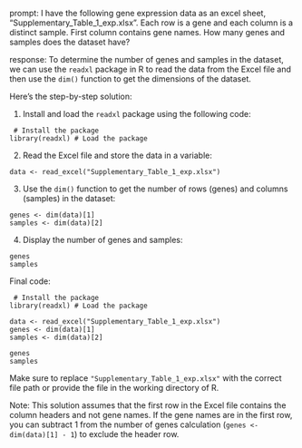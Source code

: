 prompt:
I have the following gene expression data as an excel sheet,  "Supplementary_Table_1_exp.xlsx". Each row is a gene and each column is a distinct sample. First column contains gene names. How many genes and samples does the dataset have?

response:
To determine the number of genes and samples in the dataset, we can use the `readxl` package in R to read the data from the Excel file and then use the `dim()` function to get the dimensions of the dataset.

Here's the step-by-step solution:

1. Install and load the `readxl` package using the following code:
```
 # Install the package
library(readxl) # Load the package
```

2. Read the Excel file and store the data in a variable:
```
data <- read_excel("Supplementary_Table_1_exp.xlsx")
```

3. Use the `dim()` function to get the number of rows (genes) and columns (samples) in the dataset:
```
genes <- dim(data)[1]
samples <- dim(data)[2]
```

4. Display the number of genes and samples:
```
genes
samples
```

Final code:
```
 # Install the package
library(readxl) # Load the package

data <- read_excel("Supplementary_Table_1_exp.xlsx")
genes <- dim(data)[1]
samples <- dim(data)[2]

genes
samples
```

Make sure to replace `"Supplementary_Table_1_exp.xlsx"` with the correct file path or provide the file in the working directory of R.

Note: This solution assumes that the first row in the Excel file contains the column headers and not gene names. If the gene names are in the first row, you can subtract 1 from the number of genes calculation (`genes <- dim(data)[1] - 1`) to exclude the header row.
